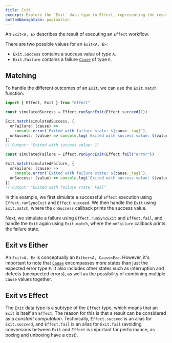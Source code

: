 ```yaml
---
title: Exit
excerpt: Explore the `Exit` data type in Effect, representing the result of executing an `Effect` workflow. Learn about success and failure states, matching with `Exit.match`, and the conceptual relationship between `Exit` and `Either`. Understand how `Exit` is a subtype of `Effect` and its role in handling results and errors.
bottomNavigation: pagination
---
```


An `Exit<A, E>` describes the result of executing an `Effect` workflow.

There are two possible values for an `Exit<A, E>`:

- `Exit.Success` contains a success value of type `A`.
- `Exit.Failure` contains a failure [`Cause`](cause) of type `E`.

## Matching

To handle the different outcomes of an `Exit`, we can use the `Exit.match` function:

```ts twoslash
import { Effect, Exit } from "effect"

const simulatedSuccess = Effect.runSyncExit(Effect.succeed(1))

Exit.match(simulatedSuccess, {
  onFailure: (cause) =>
    console.error(`Exited with failure state: ${cause._tag}`),
  onSuccess: (value) => console.log(`Exited with success value: ${value}`)
})
// Output: "Exited with success value: 1"

const simulatedFailure = Effect.runSyncExit(Effect.fail("error"))

Exit.match(simulatedFailure, {
  onFailure: (cause) =>
    console.error(`Exited with failure state: ${cause._tag}`),
  onSuccess: (value) => console.log(`Exited with success value: ${value}`)
})
// Output: "Exited with failure state: Fail"
```

In this example, we first simulate a successful `Effect` execution using `Effect.runSyncExit` and `Effect.succeed`. We then handle the `Exit` using `Exit.match`, where the `onSuccess` callback prints the success value.

Next, we simulate a failure using `Effect.runSyncExit` and `Effect.fail`, and handle the `Exit` again using `Exit.match`, where the `onFailure` callback prints the failure state.

## Exit vs Either

An `Exit<A, E>` is conceptually an `Either<A, Cause<E>>`. However, it's important to note that [`Cause`](cause) encompasses more states than just the expected error type `E`. It also includes other states such as interruption and defects (unexpected errors), as well as the possibility of combining multiple `Cause` values together.

## Exit vs Effect

The `Exit` data type is a subtype of the `Effect` type, which means that an `Exit` is itself an `Effect`.
The reason for this is that a result can be considered as a _constant computation_.
Technically, `Effect.succeed` is an alias for `Exit.succeed`, and `Effect.fail` is an alias for `Exit.fail` (avoiding conversions between `Exit` and `Effect` is important for performance, as boxing and unboxing have a cost).
